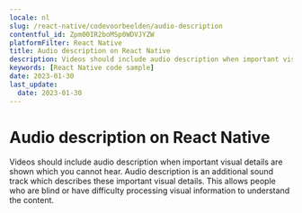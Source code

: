 ```yaml
---
locale: nl
slug: /react-native/codevoorbeelden/audio-description
contentful_id: Zpm00IR2boMSp0WDVJYZW
platformFilter: React Native
title: Audio description on React Native
description: Videos should include audio description when important visual details are shown which you cannot hear.
keywords: [React Native code sample]
date: 2023-01-30
last_update:
  date: 2023-01-30
---
```


# Audio description on React Native

Videos should include audio description when important visual details are shown which you cannot hear. Audio description is an additional sound track which describes these important visual details. This allows people who are blind or have difficulty processing visual information to understand the content.

<CodeSample id="media-audio-description" locale="nl" platform="react native"/>
